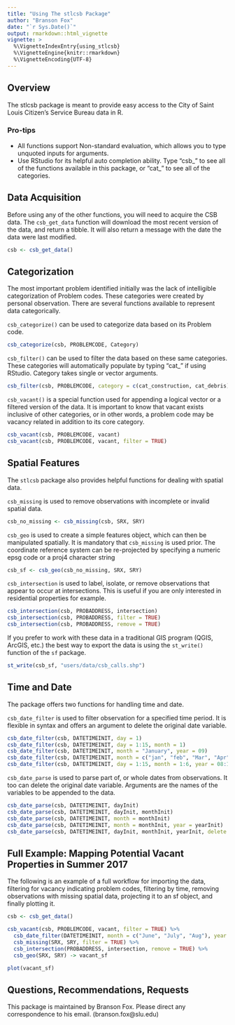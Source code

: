 ```yaml
---
title: "Using The stlcsb Package"
author: "Branson Fox"
date: "`r Sys.Date()`"
output: rmarkdown::html_vignette
vignette: >
  %\VignetteIndexEntry{using_stlcsb}
  %\VignetteEngine{knitr::rmarkdown}
  %\VignetteEncoding{UTF-8}
---
```


## Overview

The stlcsb package is meant to provide easy access to the City of Saint Louis Citizen's Service Bureau data in R.

### Pro-tips

* All functions support Non-standard evaluation, which allows you to type unquoted inputs for arguments.
* Use RStudio for its helpful auto completion ability. Type "csb_" to see all of the functions available in this package, or "cat_" to see all of the categories.

## Data Acquisition

Before using any of the other functions, you will need to acquire the CSB data.
The `csb_get_data` function will download the most recent version of the data, and return a tibble. It will also return a message with the date the data were last modified.

```r
csb <- csb_get_data()
```

## Categorization

The most important problem identified initially was the lack of intelligible categorization of Problem codes. These categories were created by personal observation. There are several functions available to represent data categorically.

`csb_categorize()` can be used to categorize data based on its Problem code.
```r
csb_categorize(csb, PROBLEMCODE, Category)
```

`csb_filter()` can be used to filter the data based on these same categories. These categories will automatically populate by typing "cat_" if using RStudio. Category takes single or vector arguments.

```r
csb_filter(csb, PROBLEMCODE, category = c(cat_construction, cat_debris))
```

`csb_vacant()` is a special function used for appending a logical vector or a filtered version of the data. It is important to know that vacant exists inclusive of other categories, or in other words, a problem code may be vacancy related in addition to its core category.
```r
csb_vacant(csb, PROBLEMCODE, vacant)
csb_vacant(csb, PROBLEMCODE, vacant, filter = TRUE)
```

## Spatial Features

The `stlcsb` package also provides helpful functions for dealing with spatial data.

`csb_missing` is used to remove observations with incomplete or invalid spatial data.
```r
csb_no_missing <- csb_missing(csb, SRX, SRY)
```

`csb_geo` is used to create a simple features object, which can then be manipulated spatially. It is mandatory that `csb_missing` is used prior. The coordinate reference system can be re-projected by specifying a numeric epsg code or a proj4 character string 
```r
csb_sf <- csb_geo(csb_no_missing, SRX, SRY)
```

`csb_intersection` is used to label, isolate, or remove observations that appear to occur at intersections. This is useful if you are only interested in residential properties for example.
```r
csb_intersection(csb, PROBADDRESS, intersection)
csb_intersection(csb, PROBADDRESS, filter = TRUE)
csb_intersection(csb, PROBADDRESS, remove = TRUE)
```

If you prefer to work with these data in a traditional GIS program (QGIS, ArcGIS, etc.) the best way to export the data is using the `st_write()` function of the `sf` package.
```r
st_write(csb_sf, "users/data/csb_calls.shp")
```

## Time and Date
The package offers two functions for handling time and date.

`csb_date_filter` is used to filter observation for a specified time period. It is flexible in syntax and offers an argument to delete the original date variable.
```r
csb_date_filter(csb, DATETIMEINIT, day = 1)
csb_date_filter(csb, DATETIMEINIT, day = 1:15, month = 1)
csb_date_filter(csb, DATETIMEINIT, month = "January", year = 09)
csb_date_filter(csb, DATETIMEINIT, month = c("jan", "feb", "Mar", "Apr"), year = 2009)
csb_date_filter(csb, DATETIMEINIT, day = 1:15, month = 1:6, year = 08:13, delete = TRUE)
```

`csb_date_parse` is used to parse part of, or whole dates from observations. It too can delete the original date variable. Arguments are the names of the variables to be appended to the data.
```r
csb_date_parse(csb, DATETIMEINIT, dayInit)
csb_date_parse(csb, DATETIMEINIT, dayInit, monthInit)
csb_date_parse(csb, DATETIMEINIT, month = monthInit)
csb_date_parse(csb, DATETIMEINIT, month = monthInit, year = yearInit)
csb_date_parse(csb, DATETIMEINIT, dayInit, monthInit, yearInit, delete = TRUE)
```

## Full Example: Mapping Potential Vacant Properties in Summer 2017

The following is an example of a full workflow for importing the data, filtering for vacancy indicating problem codes, filtering by time, removing observations with missing spatial data, projecting it to an sf object, and finally plotting it.
```r
csb <- csb_get_data()

csb_vacant(csb, PROBLEMCODE, vacant, filter = TRUE) %>%
  csb_date_filter(DATETIMEINIT, month = c("June", "July", "Aug"), year = 2017) %>%
  csb_missing(SRX, SRY, filter = TRUE) %>%
  csb_intersection(PROBADDRESS, intersection, remove = TRUE) %>%
  csb_geo(SRX, SRY) -> vacant_sf

plot(vacant_sf)
```
## Questions, Recommendations, Requests

This package is maintained by Branson Fox. Please direct any correspondence to his email. (branson.fox@slu.edu)
